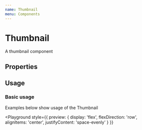 ```yaml
---
name: Thumbnail
menu: Components
---
```



# Thumbnail

A thumbnail component

## Properties

<Props of={Thumbnail} />

## Usage

### Basic usage

Examples below show usage of the Thumbnail

<Playground
    style={{
        preview: {
          display: 'flex',
          flexDirection: 'row',
          alignItems: 'center',
          justifyContent: 'space-evenly'
        }
    }}
>

  <Thumbnail size='small' text='Amazon' backgroundColor='grey' />
  <Thumbnail size='medium' text='Amazon' backgroundColor='grey' />
  <Thumbnail size='large' text='Amazon' backgroundColor='grey' />
  <Thumbnail
    size='large'
    text='Logo'
    backgroundColor='white'
    iconSource='https://cdn3.iconfinder.com/data/icons/glypho-social-and-other-logos/64/logo-amazon-512.png'
  />
  <Thumbnail
    size='medium'
    text='Logo'
    backgroundColor='orange'
    iconSource='https://cdn3.iconfinder.com/data/icons/glypho-social-and-other-logos/64/logo-amazon-512.png'
  />
  <Thumbnail
    size='small'
    text='Logo'
    backgroundColor='papayawhip'
    iconSource='https://cdn3.iconfinder.com/data/icons/glypho-social-and-other-logos/64/logo-amazon-512.png'
  />
</Playground>
